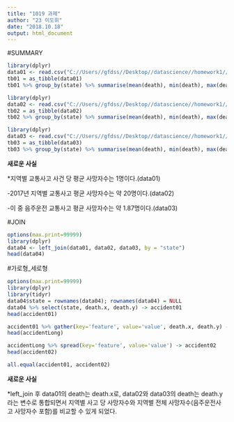 ```yaml
---
title: "1019 과제"
author: "23 이도휘"
date: "2018.10.18"
output: html_document
---
```


#SUMMARY

```r
library(dplyr)
data01 <- read.csv("C://Users//gfdss//Desktop//datascience//homework1//MJU-2018-02-DataScience//도로교통공단_전국_사망교통사고_2017.csv")
tb01 = as_tibble(data01)
tb01 %>% group_by(state) %>% summarise(mean(death), min(death), max(death), sd(death))
```

```r
library(dplyr)
data02 <- read.csv("C://Users//gfdss//Desktop//datascience//homework1//MJU-2018-02-DataScience//사망교통사고.csv")
tb02 = as_tibble(data02)
tb02 %>% group_by(state) %>% summarise(mean(death), min(death), max(death), sd(death))

```

```r
library(dplyr)
data03 <- read.csv("C://Users//gfdss//Desktop//datascience//homework1//MJU-2018-02-DataScience//음주운전 교통사고.csv")
tb03 = as_tibble(data03)
tb03 %>% group_by(state) %>% summarise(mean(death), min(death), max(death), sd(death))
```


**새로운 사실**

*지역별 교통사고 사건 당 평균 사망자수는 1명이다.(data01)
 
  -2017년 지역별 교통사고 평균 사망자수는 약 20명이다.(data02)
 
  -이 중 음주운전 교통사고 평균 사망자수는 약 1.87명이다.(data03)
  
#JOIN

```r
options(max.print=99999)
library(dplyr)
data04 <- left_join(data01, data02, data03, by = "state")
head(data04)

```

#가로형_세로형

```r
options(max.print=99999)
library(dplyr)
library(tidyr)
data04$state = rownames(data04); rownames(data04) = NULL
data04 %>% select(state, death.x, death.y) -> accident01
head(accident01)

accident01 %>% gather(key='feature', value='value', death.x, death.y) -> accidentLong
head(accidentLong)

accidentLong %>% spread(key='feature', value='value') -> accident02
head(accident02)

all.equal(accident01, accident02)

```

**새로운 사실**

*left_join 후 data01의 death는 death.x로, data02와 data03의 death는 death.y라는 변수로 통합되면서 
지역별 사고 당 사망자수와 지역별 전체 사망자수(음주운전사고 사망자수 포함)를 비교할 수 있게 되었다.

